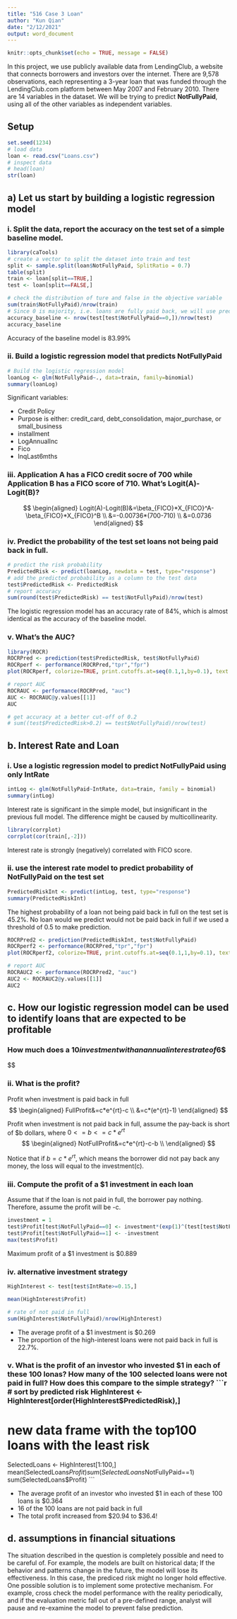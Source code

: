 ```yaml
---
title: "516 Case 3 Loan"
author: "Kun Qian"
date: "2/12/2021"
output: word_document
---
```


```r
knitr::opts_chunk$set(echo = TRUE, message = FALSE)
```

In this project, we use publicly available data from LendingClub, a website that connects borrowers and investors over the internet. There are 9,578 observations, each representing a 3-year loan that was funded through the LendingClub.com platform between May 2007 and February 2010. There are 14 variables in the dataset. We will be trying to predict **NotFullyPaid**, using all of the other variables as independent variables.

## Setup
```r
set.seed(1234)
# load data
loan <- read.csv("Loans.csv")
# inspect data
# head(loan)
str(loan)
```


## a) Let us start by building a logistic regression model

### i. Split the data, report the accuracy on the test set of a simple baseline model.
```r
library(caTools)
# create a vector to split the dataset into train and test
split <- sample.split(loan$NotFullyPaid, SplitRatio = 0.7)
table(split)
train <- loan[split==TRUE,]
test <- loan[split==FALSE,]

# check the distribution of ture and false in the objective variable
sum(train$NotFullyPaid)/nrow(train)
# Since 0 is majority, i.e. loans are fully paid back, we will use predicting all 0 as the baseline model
accuracy_baseline <- nrow(test[test$NotFullyPaid==0,])/nrow(test)
accuracy_baseline
```
Accuracy of the baseline model is 83.99%

### ii. Build a logistic regression model that predicts NotFullyPaid
```r
# Build the logistic regression model
loanLog <- glm(NotFullyPaid~., data=train, family=binomial)
summary(loanLog)
```
Significant variables:

* Credit Policy
* Purpose is either: credit_card, debt_consolidation, major_purchase, or small_business 
* installment
* LogAnnualInc 
* Fico
* InqLast6mths

### iii. Application A has a FICO credit socre of 700 while Application B has a FICO score of 710. What's Logit(A)-Logit(B)?
$$ 
\begin{aligned}
Logit(A)-Logit(B)&=\beta_{FICO}*X_{FICO}^A-\beta_{FICO}*X_{FICO}^B \\
&=-0.00736*(700-710) \\
&=0.0736
\end{aligned}
$$


### iv. Predict the probability of the test set loans not being paid back in full. 
```r
# predict the risk probability
PredictedRisk <- predict(loanLog, newdata = test, type="response")
# add the predicted probability as a column to the test data
test$PredictedRisk <- PredictedRisk
# report accuracy
sum(round(test$PredictedRisk) == test$NotFullyPaid)/nrow(test)
```
The logistic regression model has an accuracy rate of 84%, which is almost identical as the accuracy of the baseline model. 

### v. What's the AUC? 
```r
library(ROCR)
ROCRPred <- prediction(test$PredictedRisk, test$NotFullyPaid)
ROCRperf <- performance(ROCRPred,"tpr","fpr")
plot(ROCRperf, colorize=TRUE, print.cutoffs.at=seq(0.1,1,by=0.1), text.adj=c(-0.2,1.7))

# report AUC
ROCRAUC <- performance(ROCRPred, "auc")
AUC <- ROCRAUC@y.values[[1]]
AUC

# get accuracy at a better cut-off of 0.2
# sum((test$PredictedRisk>0.2) == test$NotFullyPaid)/nrow(test)

```

## b. Interest Rate and Loan
### i. Use a logistic regression model to predict NotFullyPaid using only IntRate
```r
intLog <- glm(NotFullyPaid~IntRate, data=train, family = binomial)
summary(intLog)
```
Interest rate is significant in the simple model, but insignificant in the previous full model. The difference might be caused by multicollinearity. 

```r
library(corrplot)
corrplot(cor(train[,-2]))
```

Interest rate is strongly (negatively) correlated with FICO score.

### ii. use the interest rate model to predict probability of NotFullyPaid on the test set
```r
PredictedRiskInt <- predict(intLog, test, type="response")
summary(PredictedRiskInt)
```
The highest probability of a loan not being paid back in full on the test set is 45.2%. No loan would we predict would not be paid back in full if we used a threshold of 0.5 to make prediction.

```r
ROCRPred2 <- prediction(PredictedRiskInt, test$NotFullyPaid)
ROCRperf2 <- performance(ROCRPred,"tpr","fpr")
plot(ROCRperf2, colorize=TRUE, print.cutoffs.at=seq(0.1,1,by=0.1), text.adj=c(-0.2,1.7))

# report AUC
ROCRAUC2 <- performance(ROCRPred2, "auc")
AUC2 <- ROCRAUC2@y.values[[1]]
AUC2
```

## c. How our logistic regression model can be used to identify loans that are expected to be profitable 
### How much does a $10 investment with an annual interest rate of 6% pay back after 3 years, using continuous compounding of interest?
$$
\begin{aligned}
P&=c*e^{rt} \\
&=10*e^{0.06*3} \\
&=11.97
\end{aligned}
$$

### ii. What is the profit?

Profit when investment is paid back in full
$$
\begin{aligned}
FullProfit&=c*e^{rt}-c \\
&=c*(e^{rt}-1)
\end{aligned}
$$

Profit when investment is not paid back in full, assume the pay-back is short of \$b dollars, where $0<=b<=c*e^{rt}$
$$
\begin{aligned}
NotFullProfit&=c*e^{rt}-c-b \\
\end{aligned}
$$

Notice that if $b=c*e^{rt}$, which means the borrower did not pay back any money, the loss will equal to the investment(c).

### iii. Compute the profit of a $1 investment in each loan

Assume that if the loan is not paid in full, the borrower pay nothing. Therefore, assume the profit will be -c.
```r
investment = 1
test$Profit[test$NotFullyPaid==0] <- investment*(exp(1)^(test[test$NotFullyPaid==0,"IntRate"] * 3)-1)
test$Profit[test$NotFullyPaid==1] <- -investment
max(test$Profit)
```
Maximum profit of a $1 investment is $0.889

### iv. alternative investment strategy
```r
HighInterest <- test[test$IntRate>=0.15,]

mean(HighInterest$Profit)

# rate of not paid in full
sum(HighInterest$NotFullyPaid)/nrow(HighInterest)
```
* The average profit of a \$1 investment is $0.269 
* The proportion of the high-interest loans were not paid back in full is 22.7%.

### v.  What is the profit of an investor who invested $1 in each of these 100 lonas? How many of the 100 selected loans were not paid in full? How does this compare to the simple strategy?
```r
# sort by predicted risk
HighInterest <- HighInterest[order(HighInterest$PredictedRisk),]

# new data frame with the top100 loans with the least risk
SelectedLoans <- HighInterest[1:100,]
mean(SelectedLoans$Profit)
sum(SelectedLoans$NotFullyPaid==1)
sum(SelectedLoans$Profit)
```

* The average profit of an investor who invested \$1 in each of these 100 loans is $0.364 
* 16 of the 100 loans are not paid back in full
* The total profit increased from $20.94 to $36.4!

## d. assumptions in financial situations

The situation described in the question is completely possible and need to be careful of. For example, the models are built on historical data; If the behavior and patterns change in the future, the model will lose its effectiveness. In this case, the prediced risk might no longer hold effective. One possible solution is to implement some protective mechanism. For example, cross check the model performance with the reality periodically, and if the evaluation metric fall out of a pre-defined range, analyst will pause and re-examine the model to prevent false prediction.

